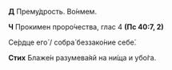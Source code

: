 **Д** Прему́дрость. Во́нмем.

**Ч** Прокимен проро́чества, глас 4 **(Пс 40:7, 2)**

Се́рдце его́ / собра́ беззако́ние себе́.

**Стих** Блаже́н разумева́яй на ни́ща и убо́га.
